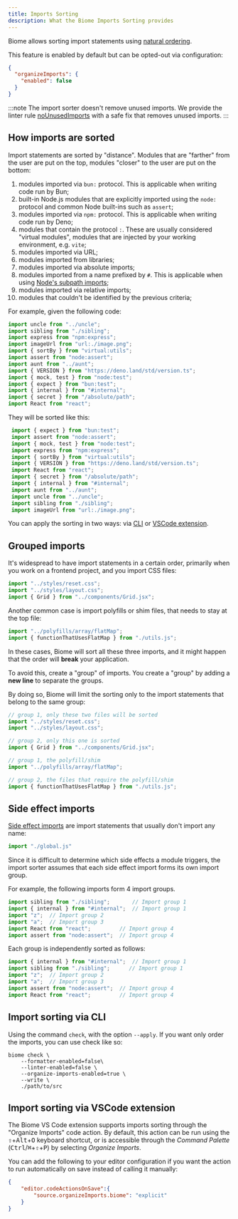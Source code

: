 ```yaml
---
title: Imports Sorting
description: What the Biome Imports Sorting provides
---
```


Biome allows sorting import statements using [natural ordering](https://en.wikipedia.org/wiki/Natural_sort_order).

This feature is enabled by default but can be opted-out via configuration:

```json title="biome.json"
{
  "organizeImports": {
    "enabled": false
  }
}
```

:::note
The import sorter doesn't remove unused imports.
We provide the linter rule [noUnusedImports](/linter/rules/no-unused-imports/) with a safe fix that removes unused imports.
:::

## How imports are sorted

Import statements are sorted by "distance". Modules that are "farther" from the user are put on the top, modules "closer" to the user are put on the bottom:

1. modules imported via `bun:` protocol. This is applicable when writing code run by Bun;
1. built-in Node.js modules that are explicitly imported using the `node:` protocol and common Node built-ins such as `assert`;
1. modules imported via `npm:` protocol. This is applicable when writing code run by Deno;
1. modules that contain the protocol `:`. These are usually considered "virtual modules", modules that are injected by your working environment, e.g. `vite`;
1. modules imported via URL;
1. modules imported from libraries;
1. modules imported via absolute imports;
1. modules imported from a name prefixed by `#`. This is applicable when using [Node's subpath imports](https://nodejs.org/api/packages.html#subpath-imports);
1. modules imported via relative imports;
1. modules that couldn't be identified by the previous criteria;

For example, given the following code:

```ts title="example.ts"
import uncle from "../uncle";
import sibling from "./sibling";
import express from "npm:express";
import imageUrl from "url:./image.png";
import { sortBy } from "virtual:utils";
import assert from "node:assert";
import aunt from "../aunt";
import { VERSION } from "https://deno.land/std/version.ts";
import { mock, test } from "node:test";
import { expect } from "bun:test";
import { internal } from "#internal";
import { secret } from "/absolute/path";
import React from "react";
```

They will be sorted like this:

```ts title="example.ts"
 import { expect } from "bun:test";
 import assert from "node:assert";
 import { mock, test } from "node:test";
 import express from "npm:express";
 import { sortBy } from "virtual:utils";
 import { VERSION } from "https://deno.land/std/version.ts";
 import React from "react";
 import { secret } from "/absolute/path";
 import { internal } from "#internal";
 import aunt from "../aunt";
 import uncle from "../uncle";
 import sibling from "./sibling";
 import imageUrl from "url:./image.png";
```

You can apply the sorting in two ways: via [CLI](#import-sorting-via-cli) or [VSCode extension](#import-sorting-via-vscode-extension).

## Grouped imports

It's widespread to have import statements in a certain order, primarily when you work on a frontend project, and you import CSS files:

```js title="example.js"
import "../styles/reset.css";
import "../styles/layout.css";
import { Grid } from "../components/Grid.jsx";
```

Another common case is import polyfills or shim files, that needs to stay at the top file:

```js title="example.js"
import "../polyfills/array/flatMap";
import { functionThatUsesFlatMap } from "./utils.js";
```

In these cases, Biome will sort all these three imports, and it might happen that the order will **break** your application.

To avoid this, create a "group" of imports. You create a "group" by adding a **new line** to separate the groups.

By doing so, Biome will limit the sorting only to the import statements that belong to the same group:

```js title="example.js"
// group 1, only these two files will be sorted
import "../styles/reset.css";
import "../styles/layout.css";

// group 2, only this one is sorted
import { Grid } from "../components/Grid.jsx";
```

```js title="example.js"
// group 1, the polyfill/shim
import "../polyfills/array/flatMap";

// group 2, the files that require the polyfill/shim
import { functionThatUsesFlatMap } from "./utils.js";
```

## Side effect imports

[Side effect imports](https://developer.mozilla.org/en-US/docs/Web/JavaScript/Reference/Statements/import#forms_of_import_declarations) are import statements that usually don't import any name:

```js
import "./global.js"
```

Since it is difficult to determine which side effects a module triggers, the import sorter assumes that each side effect import forms its own import group.

For example, the following imports form 4 import groups.

```js name="file.js"
import sibling from "./sibling";       // Import group 1
import { internal } from "#internal";  // Import group 1
import "z";  // Import group 2
import "a";  // Import group 3
import React from "react";         // Import group 4
import assert from "node:assert";  // Import group 4
```

Each group is independently sorted as follows:

```js name="file.js"
import { internal } from "#internal";  // Import group 1
import sibling from "./sibling";      // Import group 1
import "z";  // Import group 2
import "a";  // Import group 3
import assert from "node:assert";  // Import group 4
import React from "react";         // Import group 4
```

## Import sorting via CLI

Using the command `check`, with the option `--apply`. If you want only order the imports, you can use check like so:

```shell
biome check \
    --formatter-enabled=false\
    --linter-enabled=false \
    --organize-imports-enabled=true \
    --write \
    ./path/to/src
```

## Import sorting via VSCode extension

The Biome VS Code extension supports imports sorting through the "Organize Imports" code action.
By default, this action can be run using the <kbd title="Shift">⇧</kbd>+<kbd>Alt</kbd>+<kbd>O</kbd> keyboard shortcut, or is accessible through the _Command Palette_ (<kbd>Ctrl</kbd>/<kbd title="Cmd">⌘</kbd>+<kbd title="Shift">⇧</kbd>+<kbd>P</kbd>) by selecting _Organize Imports_.

You can add the following to your editor configuration if you want the action to run automatically on save instead of calling it manually:

```json title="settings.json"
{
	"editor.codeActionsOnSave":{
		"source.organizeImports.biome": "explicit"
	}
}
```
